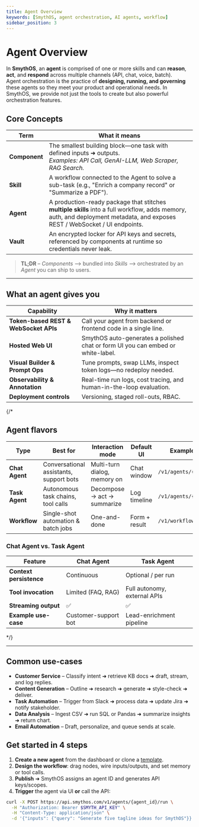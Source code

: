 ```yaml
---
title: Agent Overview
keywords: [SmythOS, agent orchestration, AI agents, workflow]
sidebar_position: 3
---
```


# Agent Overview

In **SmythOS**, an **agent** is comprised of one or more skills and can **reason**, **act**, and **respond** across multiple channels (API, chat, voice, batch).  
Agent orchestration is the practice of **designing, running, and governing** these agents so they meet your product and operational needs. In SmythOS, we provide not just the tools to create but also powerful orchestration features. 

## Core Concepts

| Term | What it means |
|------|--------------------------|
| **Component** | The smallest building block—one task with defined inputs ➜ outputs.<br/>_Examples: API Call, GenAI-LLM, Web Scraper, RAG Search._ |
| **Skill** | A workflow connected to the Agent to solve a sub-task (e.g., "Enrich a company record" or "Summarize a PDF"). |
| **Agent** | A production-ready package that stitches **multiple skills** into a full workflow, adds memory, auth, and deployment metadata, and exposes REST / WebSocket / UI endpoints. |
| **Vault** | An encrypted locker for API keys and secrets, referenced by components at runtime so credentials never leak. |

> **TL;DR** – *Components* ⟶ bundled into *Skills* ⟶ orchestrated by an *Agent* you can ship to users.

---

## What an agent gives you

| Capability | Why it matters |
|------------|----------------|
| **Token-based REST & WebSocket APIs** | Call your agent from backend or frontend code in a single line. |
| **Hosted Web UI** | SmythOS auto-generates a polished chat or form UI you can embed or white-label. |
| **Visual Builder & Prompt Ops** | Tune prompts, swap LLMs, inspect token logs—no redeploy needed. |
| **Observability & Annotation** | Real-time run logs, cost tracing, and human-in-the-loop evaluation. |
| **Deployment controls** | Versioning, staged roll-outs, RBAC.|

{/* 
## Agent flavors

| Type | Best for | Interaction mode | Default UI | Example Endpoint |
|------|----------|------------------|------------|------------------|
| **Chat Agent** | Conversational assistants, support bots | Multi-turn dialog, memory on | Chat window | `/v1/agents/{id}/chat` |
| **Task Agent** | Autonomous task chains, tool calls | Decompose → act → summarize | Log timeline | `/v1/agents/{id}/run` |
| **Workflow** | Single-shot automation & batch jobs | One-and-done | Form + result | `/v1/workflows/{id}/invoke` |

### Chat Agent vs. Task Agent

| Feature | Chat Agent | Task Agent |
|---------|-----------|-----------|
| **Context persistence** | Continuous | Optional / per run |
| **Tool invocation** | Limited (FAQ, RAG) | Full autonomy, external APIs |
| **Streaming output** | ✅ | ✅ |
| **Example use-case** | Customer-support bot | Lead-enrichment pipeline |
*/}

---
## Common use-cases

- **Customer Service** – Classify intent ➜ retrieve KB docs ➜ draft, stream, and log replies.  
- **Content Generation** – Outline ➜ research ➜ generate ➜ style-check ➜ deliver.  
- **Task Automation** – Trigger from Slack ➜ process data ➜ update Jira ➜ notify stakeholder.  
- **Data Analysis** – Ingest CSV ➜ run SQL or Pandas ➜ summarize insights ➜ return chart.  
- **Email Automation** – Draft, personalize, and queue sends at scale.


## Get started in 4 steps

1. **Create a new agent** from the dashboard or clone a [template](/docs/agent-templates/overview).  
2. **Design the workflow**: drag nodes, wire inputs/outputs, and set memory or tool calls.  
3. **Publish** ➜ SmythOS assigns an agent ID and generates API keys/scopes.  
4. **Trigger** the agent via UI **or** call the API:

```bash
curl -X POST https://api.smythos.com/v1/agents/{agent_id}/run \
  -H "Authorization: Bearer $SMYTH_API_KEY" \
  -H "Content-Type: application/json" \
  -d '{"inputs": {"query": "Generate five tagline ideas for SmythOS"}}'
